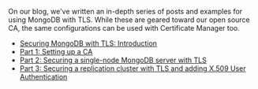 On our blog, we've written an in-depth series of posts and examples for using MongoDB with TLS.
While these are geared toward our open source CA, the same configurations can be used with Certificate Manager too.

- [Securing MongoDB with TLS: Introduction](https://www.mongodb.com/developer/article/securing-mongodb-with-tls/)
- [Part 1: Setting up a CA](https://smallstep.com/blog/securing-mongodb-with-tls-part-one/)
- [Part 2: Securing a single-node MongoDB server with TLS](https://smallstep.com/blog/securing-mongodb-with-tls-part-two/)
- [Part 3: Securing a replication cluster with TLS and adding X.509 User Authentication](https://smallstep.com/blog/securing-mongodb-with-tls-part-three/)
